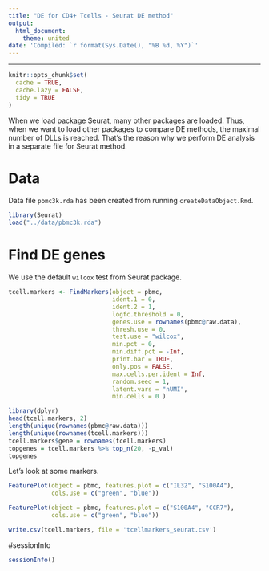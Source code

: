 ```yaml
---
title: "DE for CD4+ Tcells - Seurat DE method"
output:
  html_document:
    theme: united
date: 'Compiled: `r format(Sys.Date(), "%B %d, %Y")`'
---
```

***

```r
knitr::opts_chunk$set(
  cache = TRUE,
  cache.lazy = FALSE,
  tidy = TRUE
)
```

When we load package Seurat, many other packages are loaded. Thus, when we want to load other packages to compare DE methods, the maximal number of DLLs is reached. That's the reason why we perform DE analysis in a separate file for Seurat method.

# Data

Data file `pbmc3k.rda` has been created from running `createDataObject.Rmd`.

```r
library(Seurat)
load("../data/pbmc3k.rda")
```

# Find DE genes

We use the default `wilcox` test from Seurat package.

```r
tcell.markers <- FindMarkers(object = pbmc,
                             ident.1 = 0,
                             ident.2 = 1,
                             logfc.threshold = 0,
                             genes.use = rownames(pbmc@raw.data),
                             thresh.use = 0,
                             test.use = "wilcox",
                             min.pct = 0, 
                             min.diff.pct = -Inf,
                             print.bar = TRUE,
                             only.pos = FALSE,
                             max.cells.per.ident = Inf, 
                             random.seed = 1,
                             latent.vars = "nUMI",
                             min.cells = 0 )
```

```r
library(dplyr)
head(tcell.markers, 2)
length(unique(rownames(pbmc@raw.data)))
length(unique(rownames(tcell.markers)))
tcell.markers$gene = rownames(tcell.markers)
topgenes = tcell.markers %>% top_n(20, -p_val)
topgenes
```

Let's look at some markers.
```r
FeaturePlot(object = pbmc, features.plot = c("IL32", "S100A4"),
            cols.use = c("green", "blue"))
```

```r
FeaturePlot(object = pbmc, features.plot = c("S100A4", "CCR7"),
            cols.use = c("green", "blue"))
```

```r
write.csv(tcell.markers, file = 'tcellmarkers_seurat.csv')
```

#sessionInfo
```r
sessionInfo()
```

